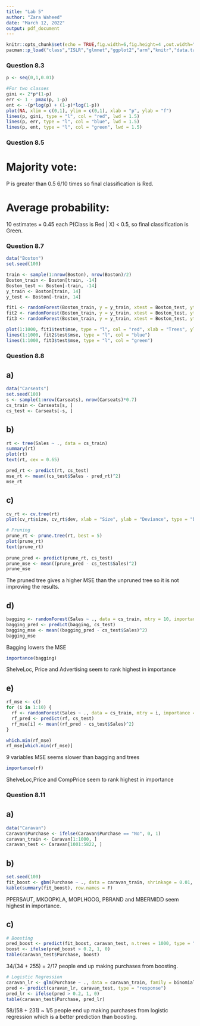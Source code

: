 ```yaml
---
title: "Lab 5"
author: "Zara Waheed"
date: "March 12, 2022"
output: pdf_document
---
```


```r
knitr::opts_chunk$set(echo = TRUE,fig.width=6,fig.height=4 ,out.width="1\\linewidth")
pacman::p_load("class","ISLR","glmnet","ggplot2","arm","knitr","data.table","MASS","klaR","vcd","h2o","e1071", "class", "boot", "leaps", "base", "pls", "gbm", "tree", "randomForest")
```


### Question 8.3

```r
p <- seq(0,1,0.01)

#For two classes
gini <- 2*p*(1-p)
err <- 1 - pmax(p, 1-p)
ent <- -(p*log(p) + (1-p)*log(1-p))
plot(NA, xlim = c(0,1), ylim = c(0,1), xlab = "p", ylab = "f")
lines(p, gini, type = "l", col = "red", lwd = 1.5)
lines(p, err, type = "l", col = "blue", lwd = 1.5)
lines(p, ent, type = "l", col = "green", lwd = 1.5)
```

### Question 8.5

# Majority vote:
P is greater than 0.5 6/10 times so final classification is Red. 

# Average probability:
10 estimates = 0.45 each
P(Class is Red | X) < 0.5, so final classification is Green. 


### Question 8.7

```r
data("Boston")
set.seed(100)

train <- sample(1:nrow(Boston), nrow(Boston)/2)
Boston_train <- Boston[train, -14]
Boston_test <- Boston[-train, -14]
y_train <- Boston[train, 14]
y_test <- Boston[-train, 14]

fit1 <- randomForest(Boston_train, y = y_train, xtest = Boston_test, ytest = y_test, mtry = ncol(Boston) - 1, ntree = 1000)
fit2 <- randomForest(Boston_train, y = y_train, xtest = Boston_test, ytest = y_test, mtry = (ncol(Boston) - 1)/2, ntree = 1000)
fit3 <- randomForest(Boston_train, y = y_train, xtest = Boston_test, ytest = y_test, mtry = sqrt(ncol(Boston) - 1)/3, ntree = 1000)

plot(1:1000, fit1$test$mse, type = "l", col = "red", xlab = "Trees", ylab = "MSE")
lines(1:1000, fit2$test$mse, type = "l", col = "blue")
lines(1:1000, fit3$test$mse, type = "l", col = "green")
```



### Question 8.8

## a)

```r
data("Carseats")
set.seed(100)
s <- sample(1:nrow(Carseats), nrow(Carseats)*0.7)
cs_train <- Carseats[s, ]
cs_test <- Carseats[-s, ]
```

## b)

```r

rt <- tree(Sales ~ ., data = cs_train)
summary(rt)
plot(rt)
text(rt, cex = 0.65)

pred_rt <- predict(rt, cs_test)
mse_rt <- mean((cs_test$Sales - pred_rt)^2)
mse_rt
```

## c)

```r
cv_rt <- cv.tree(rt)
plot(cv_rt$size, cv_rt$dev, xlab = "Size", ylab = "Deviance", type = "b")

# Pruning
prune_rt <- prune.tree(rt, best = 5)
plot(prune_rt)
text(prune_rt)
 
prune_pred <- predict(prune_rt, cs_test)
prune_mse <- mean((prune_pred - cs_test$Sales)^2)
prune_mse
```

The pruned tree gives a higher MSE than the unpruned tree so it is not improving the results.

## d)

```r
bagging <- randomForest(Sales ~ ., data = cs_train, mtry = 10, importance = TRUE, ntree = 500)
bagging_pred <- predict(bagging, cs_test)
bagging_mse <- mean((bagging_pred - cs_test$Sales)^2)
bagging_mse
```

Bagging lowers the MSE

```r
importance(bagging)
```

ShelveLoc, Price and Advertising seem to rank highest in importance

## e)

```r
rf_mse <- c()
for (i in 1:10) {
  rf <- randomForest(Sales ~ ., data = cs_train, mtry = i, importance = TRUE, ntree = 500)
  rf_pred <- predict(rf, cs_test)
  rf_mse[i] <- mean((rf_pred - cs_test$Sales)^2)
}

which.min(rf_mse)
rf_mse[which.min(rf_mse)]
```

9 variables
MSE seems slower than bagging and trees

```r
importance(rf)
```

ShelveLoc,Price and CompPrice seem to rank highest in importance


### Question 8.11

## a)

```r
data("Caravan")
Caravan$Purchase <- ifelse(Caravan$Purchase == "No", 0, 1)
caravan_train <- Caravan[1:1000, ]
caravan_test <- Caravan[1001:5822, ]
```

## b)

```r

set.seed(100)
fit_boost <- gbm(Purchase ~ ., data = caravan_train, shrinkage = 0.01, n.trees = 1000, distribution = "bernoulli")
kable(summary(fit_boost), row.names = F)

```

PPERSAUT, MKOOPKLA, MOPLHOOG, PBRAND and MBERMIDD seem highest in importance.

## c)

```r
# Boosting
pred_boost <- predict(fit_boost, caravan_test, n.trees = 1000, type = "response")
boost <- ifelse(pred_boost > 0.2, 1, 0)
table(caravan_test$Purchase, boost)
```

34/(34 + 255) = 2/17 people end up making purchases from boosting.

```r
# Logistic Regression
caravan_lr <- glm(Purchase ~ ., data = caravan_train, family = binomial)
pred <- predict(caravan_lr, caravan_test, type = "response")
pred_lr <- ifelse(pred > 0.2, 1, 0)
table(caravan_test$Purchase, pred_lr)
```

58/(58 + 231) ~ 1/5 people end up making purchases from logistic regression which is a better prediction than boosting.
